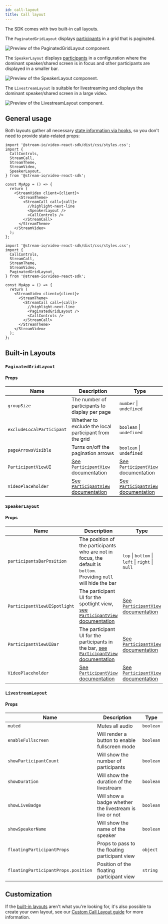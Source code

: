 ```yaml
---
id: call-layout
title: Call layout
---
```


The SDK comes with two built-in call layouts.

The `PaginatedGridLayout` displays [participants](../../../ui-components/core/participant-view) in a grid that is paginated.

![Preview of the PaginatedGridLayout component.](../../assets/03-ui-components/paginated-grid.png)

The `SpeakerLayout` displays [participants](../../../ui-components/core/participant-view) in a configuration where the dominant speaker/shared screen is in focus and other participants are displayed in a smaller bar.

![Preview of the SpeakerLayout component.](../../assets/03-ui-components/speaker-view.png)

The `LivestreamLayout` is suitable for livestreaming and displays the dominant speaker/shared screen in a large video.

![Preview of the LivestreamLayout component.](../../assets/06-ui-cookbook/15-watching-a-livestream/normal-mode.png)

## General usage

Both layouts gather all necessary [state information via hooks](../../../guides/call-and-participant-state), so you don't need to provide state-related props:

```tsx
import '@stream-io/video-react-sdk/dist/css/styles.css';
import {
  CallControls,
  StreamCall,
  StreamTheme,
  StreamVideo,
  SpeakerLayout,
} from '@stream-io/video-react-sdk';

const MyApp = () => {
  return (
    <StreamVideo client={client}>
      <StreamTheme>
        <StreamCall call={call}>
          //highlight-next-line
          <SpeakerLayout />
          <CallControls />
        </StreamCall>
      </StreamTheme>
    </StreamVideo>
  );
};
```

```tsx
import '@stream-io/video-react-sdk/dist/css/styles.css';
import {
  CallControls,
  StreamCall,
  StreamTheme,
  StreamVideo,
  PaginatedGridLayout,
} from '@stream-io/video-react-sdk';

const MyApp = () => {
  return (
    <StreamVideo client={client}>
      <StreamTheme>
        <StreamCall call={call}>
          //highlight-next-line
          <PaginatedGridLayout />
          <CallControls />
        </StreamCall>
      </StreamTheme>
    </StreamVideo>
  );
};
```

## Built-in Layouts

### `PaginatedGridLayout`

#### Props

| Name                      | Description                                                                                            | Type                                                                                                   |
| ------------------------- | ------------------------------------------------------------------------------------------------------ | ------------------------------------------------------------------------------------------------------ |
| `groupSize`               | The number of participants to display per page                                                         | `number` \| `undefined`                                                                                |
| `excludeLocalParticipant` | Whether to exclude the local participant from the grid                                                 | `boolean` \| `undefined`                                                                               |
| `pageArrowsVisible`       | Turns on/off the pagination arrows                                                                     | `boolean` \| `undefined`                                                                               |
| `ParticipantViewUI`       | [See `ParticipantView` documentation](../../../ui-components/core/participant-view/#participantviewui) | [See `ParticipantView` documentation](../../../ui-components/core/participant-view/#participantviewui) |
| `VideoPlaceholder`        | [See `ParticipantView` documentation](../../../ui-components/core/participant-view/#videoplaceholder)  | [See `ParticipantView` documentation](../../../ui-components/core/participant-view/#videoplaceholder)  |

### `SpeakerLayout`

#### Props

| Name                         | Description                                                                                                                                                | Type                                                                                                   |
| ---------------------------- | ---------------------------------------------------------------------------------------------------------------------------------------------------------- | ------------------------------------------------------------------------------------------------------ |
| `participantsBarPosition`    | The position of the participants who are not in focus, the default is `bottom`. Providing `null` will hide the bar                                         | `top` \| `bottom` \| `left` \| `right` \| `null`                                                       |
| `ParticipantViewUISpotlight` | The participant UI for the spotlight view, [see `ParticipantView` documentation](../../../ui-components/core/participant-view/#participantviewui)          | [See `ParticipantView` documentation](../../../ui-components/core/participant-view/#participantviewui) |
| `ParticipantViewUIBar`       | The participant UI for the participants in the bar, [see `ParticipantView` documentation](../../../ui-components/core/participant-view/#participantviewui) | [See `ParticipantView` documentation](../../../ui-components/core/participant-view/#participantviewui) |
| `VideoPlaceholder`           | [See `ParticipantView` documentation](../../../ui-components/core/participant-view/#videoplaceholder)                                                      | [See `ParticipantView` documentation](../../../ui-components/core/participant-view/#videoplaceholder)  |

### `LivestreamLayout`

#### Props

| Name                                | Description                                             | Type      |
| ----------------------------------- | ------------------------------------------------------- | --------- |
| `muted`                             | Mutes all audio                                         | `boolean` |
| `enableFullscreen`                  | Will render a button to enable fullscreen mode          | `boolean` |
| `showParticipantCount`              | Will show the number of participants                    | `boolean` |
| `showDuration`                      | Will show the duration of the livestream                | `boolean` |
| `showLiveBadge`                     | Will show a badge whether the livestream is live or not | `boolean` |
| `showSpeakerName`                   | Will show the name of the speaker                       | `boolean` |
| `floatingParticipantProps`          | Props to pass to the floating participant view          | `object`  |
| `floatingParticipantProps.position` | Position of the floating participant view               | `string`  |

## Customization

If the [built-in layouts](#built-in-layouts) aren't what you're looking for, it's also possible to create your own layout, see our [Custom Call Layout guide](../../../ui-cookbook/video-layout) for more information.

